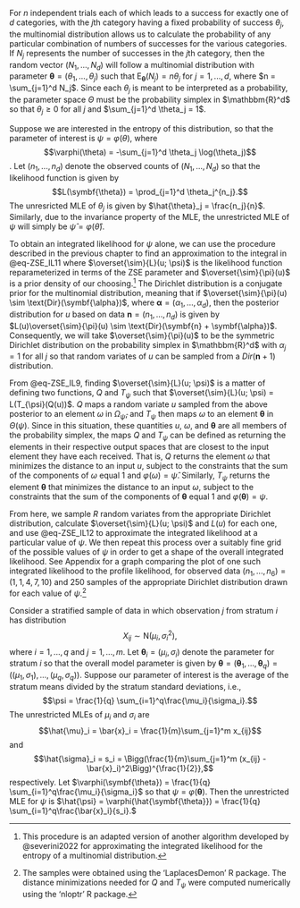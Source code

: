 \chapter{Applications}

\section{Multinomial Distribution}

For $n$ independent trials each of which leads to a success for exactly one of $d$ categories, with the $j$th category having a fixed probability of success $\theta_j$, the multinomial distribution allows us to calculate the probability of any particular combination of numbers of successes for the various categories. If $N_j$ represents the number of successes in the $j$th category, then the random vector $(N_1, ..., N_d)$ will follow a multinomial distribution with parameter $\symbf{\theta} = (\theta_1, ..., \theta_j)$ such that $\text{E}_{\symbf{\theta}}(N_j) = n\theta_j$ for $j = 1, ..., d$, where $n = \sum_{j=1}^d N_j$. Since each $\theta_j$ is meant to be interpreted as a probability, the parameter space $\Theta$ must be the probability simplex in $\mathbbm{R}^d$ so that $\theta_j \geq 0$ for all $j$ and $\sum_{j=1}^d \theta_j = 1$. 

Suppose we are interested in the entropy of this distribution, so that the parameter of interest is $\psi = \varphi(\theta),$ where $$\varphi(\theta) = -\sum_{j=1}^d \theta_j \log(\theta_j)$$. Let $(n_1, ..., n_d)$ denote the observed counts of $(N_1, ..., N_d)$ so that the likelihood function is given by $$L(\symbf{\theta}) = \prod_{j=1}^d \theta_j^{n_j}.$$ The unresricted MLE of $\theta_j$ is given by $\hat{\theta}_j = \frac{n_j}{n}$. Similarly, due to the invariance property of the MLE, the unrestricted MLE of $\psi$ will simply be $\hat{\psi} = \varphi(\hat{\theta})$.

To obtain an integrated likelihood for $\psi$ alone, we can use the procedure described in the previous chapter to find an approximation to the integral in @eq-ZSE_IL11 where $\overset{\sim}{L}(u; \psi)$ is the likelihood function reparameterized in terms of the ZSE parameter and $\overset{\sim}{\pi}(u)$ is a prior density of our choosing.^[This procedure is an adapted version of another algorithm developed by @severini2022 for approximating the integrated likelihood for the entropy of a multinomial distribution.] The Dirichlet distribution is a conjugate prior for the multinomial distribution, meaning that if $\overset{\sim}{\pi}(u) \sim \text{Dir}(\symbf{\alpha})$, where $\symbf{\alpha} = (\alpha_1, ..., \alpha_d)$, then the posterior distribution for $u$ based on data $\symbf{n} = (n_1, ..., n_d)$ is given by $L(u)\overset{\sim}{\pi}(u) \sim \text{Dir}(\symbf{n} + \symbf{\alpha})$. Consequently, we will take $\overset{\sim}{\pi}(u)$ to be the symmetric Dirichlet distribution on the probability simplex in $\mathbbm{R}^d$ with $\alpha_j = 1$ for all $j$ so that random variates of $u$ can be sampled from a $Dir(\symbf{n} + 1)$ distribution.

From @eq-ZSE_IL9, finding $\overset{\sim}{L}(u; \psi)$ is a matter of defining two functions, $Q$ and $T_\psi$ such that $\overset{\sim}{L}(u; \psi) = L(T_{\psi}(Q(u))$. $Q$ maps a random variate $u$ sampled from the above posterior to an element $\omega$ in $\Omega_{\hat{\psi}}$, and $T_{\psi}$ then maps $\omega$ to an element $\symbf{\theta}$ in $\Theta(\psi)$. Since in this situation, these quantities $u$, $\omega$, and $\symbf{\theta}$ are all members of the probability simplex, the maps $Q$ and $T_{\psi}$ can be defined as returning the elements in their respective output spaces that are closest to the input element they have each received. That is, $Q$ returns the element $\omega$ that minimizes the distance to an input $u$, subject to the constraints that the sum of the components of $\omega$ equal 1 and $\varphi(\omega) = \hat{\psi}$. Similarly, $T_{\psi}$ returns the element $\symbf{\theta}$ that minimizes the distance to an input $\omega$, subject to the constraints that the sum of the components of $\symbf{\theta}$ equal 1 and $\varphi(\symbf{\theta}) = \psi$. 

From here, we sample $R$ random variates from the appropriate Dirichlet distribution, calculate $\overset{\sim}{L}(u; \psi)$ and $L(u)$ for each one, and use @eq-ZSE_IL12 to approximate the integrated likelihood at a particular value of $\psi$. We then repeat this process over a suitably fine grid of the possible values of $\psi$ in order to get a shape of the overall integrated likelihood. See Appendix \ref{appendix:C} for a graph comparing the plot of one such integrated likelihood to the profile likelihood, for observed data $(n_1, ..., n_6) = (1, 1, 4, 7, 10)$ and 250 samples of the appropriate Dirichlet distribution drawn for each value of $\psi$.^[The samples were obtained using the 'LaplacesDemon' R package. The distance minimizations needed for $Q$ and $T_{\psi}$ were computed numerically using the 'nloptr' R package.]

\section{Standardized Mean Difference}

Consider a stratified sample of data in which observation $j$ from stratum $i$ has distribution $$X_{ij} \sim \text{N}(\mu_i, \sigma_i^2),$$ where $i = 1, ..., q$ and $j = 1, ..., m$. Let $\symbf{\theta}_i = (\mu_i, \sigma_i)$ denote the parameter for stratum $i$ so that the overall model parameter is given by $\symbf{\theta} = (\symbf{\theta}_1, ..., \symbf{\theta}_q) = \big((\mu_1, \sigma_1), ..., (\mu_q, \sigma_q)\big)$. Suppose our parameter of interest is the average of the stratum means divided by the stratum standard deviations, i.e., $$\psi = \frac{1}{q} \sum_{i=1}^q\frac{\mu_i}{\sigma_i}.$$ The unrestricted MLEs of $\mu_i$ and $\sigma_i$ are $$\hat{\mu}_i = \bar{x}_i = \frac{1}{m}\sum_{j=1}^m x_{ij}$$ and $$\hat{\sigma}_i = s_i = \Bigg(\frac{1}{m}\sum_{j=1}^m (x_{ij} - \bar{x}_i)^2\Bigg)^{\frac{1}{2}},$$ respectively. Let $\varphi(\symbf{\theta}) =  \frac{1}{q} \sum_{i=1}^q\frac{\mu_i}{\sigma_i}$ so that $\psi = \varphi(\symbf{\theta})$. Then the unrestricted MLE for $\psi$ is $\hat{\psi} = \varphi(\hat{\symbf{\theta}}) = \frac{1}{q} \sum_{i=1}^q\frac{\bar{x}_i}{s_i}.$